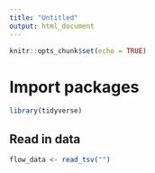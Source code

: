 ---
title: "Untitled"
output: html_document
---

```{r setup, include=FALSE}
knitr::opts_chunk$set(echo = TRUE)
```

# Import packages
```{r}
library(tidyverse)
```

## Read in data
```{r}
flow_data <- read_tsv("")
```

